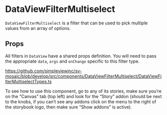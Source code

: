 
<Meta title="Components/DataViewFilterMultiselect/Readme"/>

# DataViewFilterMultiselect

`DataViewFilterMultiselect` is a filter that can be used to pick multiple values from an array of options.

## Props

All filters in `DataView` have a shared props definition. You will need to pass the appropriate `data`, `args` and `onChange` specific to this filter type.

https://github.com/simpleviewinc/sv-mosaic/blob/develop/src/components/DataViewFilterMultiselect/DataViewFilterMultiselectTypes.ts

To see how to use this component, go to any of its stories, make sure you’re on the “Canvas” tab (top left) and look for the “Story” addon (should be next to the knobs, if you can’t see any addons click on the menu to the right of the storybook logo, then make sure “Show addons” is active).

<Preview withSource="none">
	<stories.Playground/>
</Preview>
